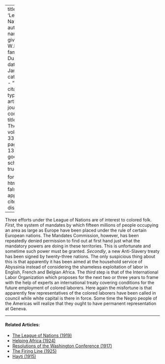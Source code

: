 
---
title: 'League of Nations'
author:
  - name:
      given: W.E.B.
      family: Du Bois
date: Jan. 1927
categories: 
  - ""
citation: 
  type: article-journal
  container-title: The Crisis
  volume: 33
  issue: 3
  page: 130-131
google-scholar: true

format:
  html:
    toc: false
    appendix-cite-as: display
---


Three efforts under the League of Nations are of interest to colored folk. *First*, the system of mandates by which fifteen millions of people occupying an area as large as Europe have been placed under the rule of certain European nations. The Mandates Commission, however, has been repeatedly denied permission to find out at first hand just what the mandatory powers are doing in these territories. This is unfortunate and sometime such power must be granted. *Secondly*, a new Anti-Slavery treaty has been signed by twenty-three nations. The only suspicious thing about this is that apparently it has been aimed at the household service of Abyssinia instead of considering the shameless exploitation of labor in English, French and Belgian Africa. The *third* step is that of the International Labor Organization which proposes for the next two or three years to frame with the help of experts an international treaty covering conditions for the future employment of colored laborers. Here again the misfortune is that apparently few representatives of the colored laborers have been called in council while white capital is there in force. Some time the Negro people of the Americas will realize that they ought to have permanent representation at Geneva. 

<!-- Similar articles start here -->

<hr>
#### Related Articles:

* [The League of Nations (1919)](/Volumes/19/01/league.html)
* [Helping Africa (1924)](/Volumes/28/03/helping_africa.html)
* [Resolutions of the Washington Conference (1917)](/Volumes/14/02/resolutions.html)
* [The Firing Line (1925)](/Volumes/31/02/firing_line.html)
* [Hayti (1915)](/Volumes/10/05/hayti.html)

<!-- Similar articles end here -->